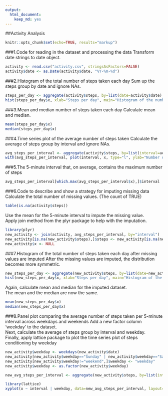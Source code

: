 ```yaml
---
output: 
  html_document: 
    keep_md: yes
---
```

##Activity Analysis

```r
knitr::opts_chunk$set(echo=TRUE, results="markup")
```

###1.Code for reading in the dataset and processing the data
Transform date strings to date object.
```r
activity <- read.csv("activity.csv", stringsAsFactors=FALSE)
activity$date <- as.Date(activity$date, "%Y-%m-%d")
```

###2.Histogram of the total number of steps taken each day
Sum up the steps group by date and ignore NAs.
```r
steps_per_day <- aggregate(activity$steps, by=list(date=activity$date), sum, na.rm=TRUE)
hist(steps_per_day$x, xlab="Steps per day", main="Histogram of the number of steps per day", col="wheat")
```

###3.Mean and median number of steps taken each day
Calculate mean and median.
```r
mean(steps_per_day$x)
median(steps_per_day$x)
```

###4.Time series plot of the average number of steps taken
Calculate the average of steps group by interval and ignore NAs.
```r
avg_steps_per_interval <- aggregate(activity$steps, by=list(interval=activity$interval), mean, na.rm=TRUE)
with(avg_steps_per_interval, plot(interval, x, type="l", ylab="Number of steps", main="Average number of steps over one day"))
```

###5.The 5-minute interval that, on average, contains the maximum number of steps
```r
avg_steps_per_interval[which.max(avg_steps_per_interval$x),]$interval
```

###6.Code to describe and show a strategy for imputing missing data
Calculate the total number of missing values. (The count of TRUE)
```r
table(is.na(activity$steps))
```
Use the mean for the 5-minute interval to impute the missing value.  
Apply join method from the plyr package to help with the imputation.
```r
library(plyr)
new_activity <- join(activity, avg_steps_per_interval, by="interval")
new_activity[is.na(new_activity$steps),]$steps <- new_activity[is.na(new_activity$steps),]$x
new_activity$x <- NULL
```

###7.Histogram of the total number of steps taken each day after missing values are imputed
After the missing values are imputed, the distribution becomes more symmetric.
```r
new_steps_per_day <- aggregate(new_activity$steps, by=list(date=new_activity$date), sum)
hist(new_steps_per_day$x, xlab="Steps per day", main="Histogram of the number of steps per day", col="wheat")
```

Again, calculate mean and median for the imputed dataset.  
The mean and the median are now the same.
```r
mean(new_steps_per_day$x)
median(new_steps_per_day$x)
```

###8.Panel plot comparing the average number of steps taken per 5-minute interval across weekdays and weekends
Add a new factor column 'weekday' to the dataset.   
Next, calculate the average of steps group by interval and weekday.  
Finally, apply lattice package to plot the time series plot of steps conditioning by weekday
```r
new_activity$weekday <- weekdays(new_activity$date)
new_activity[new_activity$weekday=="Sunday" | new_activity$weekday=="Saturday",]$weekday <- "weekend"
new_activity[new_activity$weekday!="weekend",]$weekday <- "weekday"
new_activity$weekday <- as.factor(new_activity$weekday)

new_avg_steps_per_interval <- aggregate(new_activity$steps, by=list(interval=new_activity$interval, weekday=new_activity$weekday), mean)

library(lattice)
xyplot(x ~ interval | weekday, data=new_avg_steps_per_interval, layout=c(1,2), type="l", xlab="Inteval", ylab="Number of steps")
```
